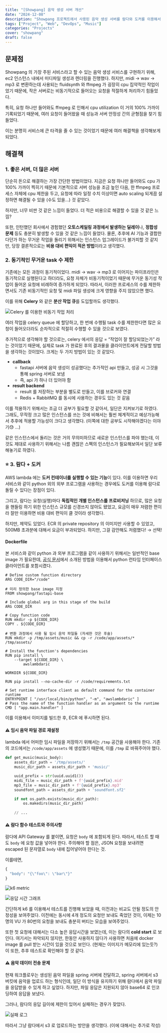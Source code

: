 ```yaml
---
title: "[Showpang] 음악 생성 서버 개선"
date: "2024-12-08"
description: "Showpang 프로젝트에서 사용된 음악 생성 서버를 람다와 도커를 이용해서 개선해보자"
tags: ["Project", "Web", "DevOps", "Music"]
categories: "Projects"
cover: "showpang"
draft: false
---
```


## 문제점

Showpang 의 가장 주된 서비스라고 할 수 있는 음악 생성 서비스를 구현하기 위해, ec2 인스턴스 내에서 미디파일 생성과 렌더링을 진행했다. 하지만, midi → wav → mp3 로 변환하는데 사용되는 fluidsynth 와 ffmpeg 가 굉장히 cpu 집약적인 작업이었기 때문에, 작은 서버로는 비동기적으로 들어오는 요청을 적절하게 처리하기 힘들었다.

특히, 요청 하나만 들어와도 ffmpeg 로 인해서 cpu utilization 이 거의 100% 가까이 기록되었기 때문에, 여러 요청이 들어왔을 때 성능과 서버 안정성 간의 균형점을 찾기 힘들었다.

이는 분명히 서비스에 큰 타격을 줄 수 있는 것이었기 때문에 여러 해결책을 생각해보게 되었다.

## 해결책

### 1. 좋은 서버, 더 많은 서버

단순히 돈으로 해결하는 가장 간단한 방법이었다. 지금은 요청 하나만 들어와도 cpu 가 100% 가까이 찍히기 때문에 기본적으로 서버 성능을 조금 높인 다음, 한 ffmpeg 프로세스 자체에 cpu 제한을 두고, 요청에 따라 일정 수치 이상이면 auto scaling 되게끔 설정하면 해결될 수 있을 (수도 있을…) 것 같았다.

하지만, 너무 비싼 것 같은 느낌이 들었다. 더 적은 비용으로 해결할 수 있을 것 같은 느낌?

또한, 인턴했던 회사에서 경험했던 **오토스케일링 과정에서 발생하는 딜레이**나, **정합성 문제** 등도 충분히 발생할 수 있을 것 같은 느낌이 들었다. 물론, 추후에 AI 기능과 결합한다던가 하는 무거운 작업을 돌리기 위해서는 인스턴스 업그레이드가 불가피할 것 같지만, 당장 결론적으로는 **비용 대비 편익이 적은 방법**이라고 생각했다.

### 2. 동기적인 무거운 task 수 제한

기존에는 모든 과정이 동기적이었다. midi → wav → mp3 로 이어지는 파이프라인은 동기적으로 실행된다고 하더라도, 요청 자체가 비동기적이었기 때문에 무거운 동기성 작업이 들어온 요청에 비례하여 증가하게 되었다. 따라서, 이러한 프로세스의 수를 제한하면서도 기존 비동기적인 요청 및 midi 파일 생성에 크게 영향을 주지 않았으면 했다.

이를 위해 **Celery** 와 같은 **분산 작업 큐**를 도입할까도 생각했다.

![Celery 를 이용한 비동기 작업 처리](celery-sample.png)

여러 작업을 celery queue 에 할당하고, 한 번에 수행될 task 수를 제한한다면 많은 요청이 들어오더라도 순차적으로 적절히 수행할 수 있을 것으로 보였다.

추가적으로 생각해야 할 것으로는, celery 에서의 응답 = “작업이 잘 할당되었는가” 라는 것이었기 때문에, 실제로 task 가 완료된 후의 결과물을 클라이언트에게 전달할 방법을 생각하는 것이었다. 크게는 두 가지 방법이 있는 것 같았다.

- **callback**
  - fastapi 서버에 음악 생성이 성공했다는 추가적인 api 만들고, 성공 시 그것을 통해 spring 서버로 보냄
  - 즉, api 가 하나 더 있어야 함
- **result backend**
  - result 를 저장하는 부분을 별도로 만들고, 이를 브로커와 연결
  - Redis + RabbitMQ 를 동시에 사용하는 경우도 있는 것 같음

이를 적용하기 위해서는 조금 더 공부가 필요할 것 같아서, 일단은 지켜보기로 하였다. 그래도, 무작정 크고 많은 인스턴스를 쓰는 것에 비해서는 훨씬 체계적이고 예상가능해서 추후에 적용할 가능성이 크다고 생각했다. (이쪽에 대한 공부도 시작해야겠다는 이야기😓 …)

같은 인스턴스에서 돌리는 것은 거의 무의미하므로 새로운 인스턴스를 파야 했는데, 이것도 제대로 사용하기 위해서는 나름 괜찮은 스펙의 인스턴스가 필요해보여서 일단 보류해놓기로 하였다.

### ⭐ 3. 람다 + 도커

AWS lambda 에는 **도커 컨테이너를 실행할 수 있는 기능**이 있다. 이를 이용하면 우리 서비스와 같이 python 외의 외부 프로그램을 사용하는 경우에도 도커를 이용해 람다로 돌릴 수 있다는 장점이 있다.

그리고, 람다는 요청(실행)마다 **독립적인 개별 인스턴스를 프로비저닝** 하므로, 많은 요청을 핸들링 하기 위한 인스턴스 규모를 신경쓰지 않아도 됐었고, 요금이 매우 저렴한 편이라 잘만 이용하면 비용 대비 편익이 클 것이라 생각했다.

하지만, 제약도 있었다. ECR 의 private repository 의 이미지만 사용할 수 있었고, 500MB 초과분에 대해서 요금이 부과되었다. 하지만, 그걸 감안해도 저렴했다! → 선택!

#### Dockerfile

본 서비스와 같이 python 과 외부 프로그램을 같이 사용하기 위해서는 일반적인 base image 가 필요한데, [공식 문서](https://docs.aws.amazon.com/ko_kr/lambda/latest/dg/python-image.html#python-image-clients)에서 소개된 방법을 이용해서 python 런타임 인터페이스 클라이언트를 포함시켰다.

```docker
# Define custom function directory
ARG CODE_DIR="/code"

# 미리 정의한 base image 지정
FROM showpang/fastapi-base

# Include global arg in this stage of the build
ARG CODE_DIR

# Copy function code
RUN mkdir -p ${CODE_DIR}
COPY . ${CODE_DIR}

# 변환 과정에서 사용 될 임시 음악 파일들 (자세한 것은 후술)
RUN mkdir -p /tmp/assets/music && cp -r /code/app/assets/* /tmp/assets/

# Install the function's dependencies
RUN pip install \
    --target ${CODE_DIR} \
        awslambdaric

WORKDIR ${CODE_DIR}

RUN pip install --no-cache-dir -r /code/requirements.txt

# Set runtime interface client as default command for the container runtime
ENTRYPOINT [ "/usr/local/bin/python", "-m", "awslambdaric" ]
# Pass the name of the function handler as an argument to the runtime
CMD [ "app.main.handler" ]
```

이를 이용해서 이미지를 빌드한 후, ECR 에 푸시하면 된다.

#### ⚠️ 임시 음악 파일 경로 재설정

lambda 에서 어떠한 임시 파일을 저장하기 위해서는 `/tmp` 공간을 사용해야 한다. 기존의 코드에서는 `/code/app/assets` 에 생성했기 때문에, 이를 `/tmp` 로 바꿔주어야 했다.

```python
def get_music(music_body):
    assets_dir_path = '/tmp/assets/'
    music_dir_path = assets_dir_path + 'music/'

    uuid_prefix = str(uuid.uuid1())
    midi_file = music_dir_path + f'{uuid_prefix}.mid'
    mp3_file = music_dir_path + f'{uuid_prefix}.mp3'
    soundfont_path = assets_dir_path + 'soundfont.sf2'

    if not os.path.exists(music_dir_path):
        os.makedirs(music_dir_path)
       
    // ...
```

#### ⚠️ 람다 함수 테스트와 주의사항

람다에 API Gateway 를 붙이면, 요청은 `body` 에 포함되게 된다. 따라서, 테스트 할 때도 `body` 에 요청 값을 넣어야 한다. 주의해야 할 점은, JSON 요청을 보내려면 escaped 된 문자열로 `body` 내에 집어넣어야 한다는 것.

이를테면,

```python
{
  "body": "{\"foo\": \"bar\"}"
}
```

![k6 metric](k6-metric.png)

![응답 시간 그래프](req-duration-graph.png)

간단하게 k6 를 이용해서 테스트를 진행해 보았을 때, 이전과는 비교도 안될 정도의 안정성을 보여주었다. 이전에는 동시에 4개 정도의 요청만 보내도 죽었던 것이, 이제는 10명의 VU 가 80번의 요청을 보내도 충분히 버티는 모습을 보여주었다.

또한 첫 요청에 대해서는 다소 높은 응답시간을 보였는데, 이는 람다의 **cold start** 로 보인다. 여기서는 파악되지 않지만, 한동안 사용하지 않다가 사용하면 처음에 docker image 를 pull 받는 시간이 있을 것으로 보인다. (현재는 이미지가 메모리에 있는듯?) 이 또한, 추후 테스트로 확인해야 할 것 같다.

#### ⚠️ 음악 데이터 전송 문제

현재 워크플로우는 생성된 음악 파일을 spring 서버에 전달하고, spring 서버에서 s3 버킷에 음악을 업로드 하는 형식인데, 일단 이 방식을 유지하기 위해 람다에서 음악 파일을 응답받을 수 있게 하고 싶었다. 하지만, 파일 응답은 지원되지 않아 base64 로 인코딩하여 응답을 보냈다.

그러나, 람다의 응답 길이에 제한이 있어서 실패하는 경우가 잦았다.

![실패 로그](req-length-failure.png)

따라서 그냥 람다에서 s3 로 업로드하는 방안을 생각했다. (이에 대해서는 추가로 작성)
